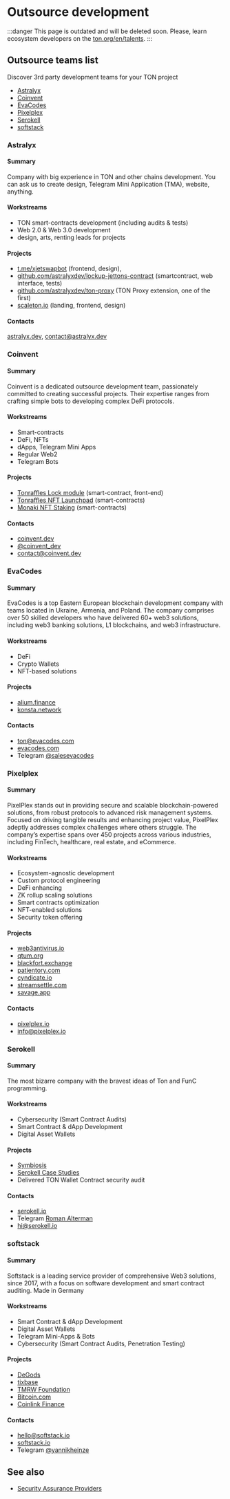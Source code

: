 

# Outsource development

:::danger
This page is outdated and will be deleted soon. Please, learn ecosystem developers on the [ton.org/en/talents](https://ton.org/en/talents).
:::

## Outsource teams list

Discover 3rd party development teams for your TON project

* [Astralyx](#astralyx)
* [Coinvent](#coinvent)
* [EvaCodes](#evacodes)
* [Pixelplex](#pixelplex)
* [Serokell](#serokell)
* [softstack](#softstack)

### Astralyx

#### Summary

Company with big experience in TON and other chains development. You can ask us to create design, Telegram Mini Application (TMA), website, anything.

#### Workstreams

* TON smart-contracts development (including audits & tests)
* Web 2.0 & Web 3.0 development
* design, arts, renting leads for projects

#### Projects

* [t.me/xjetswapbot](http://t.me/xjetswapbot) (frontend, design),
* [github.com/astralyxdev/lockup-jettons-contract](http://github.com/astralyxdev/lockup-jettons-contract) (smartcontract, web interface, tests)
* [github.com/astralyxdev/ton-proxy](http://github.com/astralyxdev/ton-proxy) (TON Proxy extension, one of the first)
* [scaleton.io](http://scaleton.io) (landing, frontend, design)

#### Contacts

[astralyx.dev](http://astralyx.dev), contact@astralyx.dev

### Coinvent

#### Summary

Coinvent is a dedicated outsource development team, passionately committed to creating successful projects. Their expertise ranges from crafting simple bots to developing complex DeFi protocols.

#### Workstreams

* Smart-contracts
* DeFi, NFTs
* dApps, Telegram Mini Apps
* Regular Web2
* Telegram Bots

#### Projects

* [Tonraffles Lock module](https://tonraffles.app/lock) (smart-contract, front-end)
* [Tonraffles NFT Launchpad](https://tonraffles.app/nft/launchpad) (smart-contracts)
* [Monaki NFT Staking](https://www.monaki.life/) (smart-contracts)

#### Contacts

* [coinvent.dev](https://coinvent.dev)
* [@coinvent_dev](https://t.me/coinvent_dev)
* contact@coinvent.dev

### EvaCodes

#### Summary

EvaCodes is a top Eastern European blockchain development company with teams located in Ukraine, Armenia, and Poland. The company comprises over 50 skilled developers who have delivered 60+ web3 solutions, including web3 banking solutions, L1 blockchains, and web3 infrastructure.

#### Workstreams

* DeFi
* Crypto Wallets
* NFT-based solutions

#### Projects

* [alium.finance](https://alium.finance/)
* [konsta.network](https://konsta.network/)

#### Contacts

* ton@evacodes.com
* [evacodes.com](https://evacodes.com/)
* Telegram [@salesevacodes](https://t.me/salesevacodes)

### Pixelplex

#### Summary

PixelPlex stands out in providing secure and scalable blockchain-powered solutions, from robust protocols to advanced risk management systems. Focused on driving tangible results and enhancing project value, PixelPlex adeptly addresses complex challenges where others struggle. The company’s expertise spans over 450 projects across various industries, including FinTech, healthcare, real estate, and eCommerce.

#### Workstreams

* Ecosystem-agnostic development
* Custom protocol engineering
* DeFi enhancing
* ZK rollup scaling solutions
* Smart contracts optimization
* NFT-enabled solutions
* Security token offering

#### Projects

* [web3antivirus.io](https://web3antivirus.io)
* [qtum.org](https://qtum.org)
* [blackfort.exchange](https://blackfort.exchange/)
* [patientory.com](https://patientory.com/)
* [cyndicate.io](https://cyndicate.io)
* [streamsettle.com](https://streamsettle.com/)
* [savage.app](https://savage.app/marketplace)

#### Contacts

* [pixelplex.io](https://pixelplex.io)
* [info@pixelplex.io](mailto:info@pixelplex.io)

### Serokell

#### Summary

The most bizarre company with the bravest ideas of Ton and FunC programming.

#### Workstreams

* Cybersecurity (Smart Contract Audits)
* Smart Contract & dApp Development
* Digital Asset Wallets

#### Projects

* [Symbiosis](https://symbiosis.finance/)
* [Serokell Case Studies](https://serokell.io/project-ton-blockchain)
* Delivered TON Wallet Contract security audit

#### Contacts

* [serokell.io](https://serokell.io/)
* Telegram [Roman Alterman](https://t.me/alterroman)
* hi@serokell.io

### softstack

#### Summary

Softstack is a leading service provider of comprehensive Web3 solutions, since 2017, with a focus on software development and smart contract auditing. Made in Germany

#### Workstreams

* Smart Contract & dApp Development
* Digital Asset Wallets
* Telegram Mini-Apps & Bots
* Cybersecurity (Smart Contract Audits, Penetration Testing)

#### Projects

* [DeGods](https://degods.com)
* [tixbase](https://tixbase.com)
* [TMRW Foundation](https://tmrw.com)
* [Bitcoin.com](https://bitcoin.com)
* [Coinlink Finance](https://coinlink.finance)

#### Contacts

* hello@softstack.io
* [softstack.io](https://softstack.io/)
* Telegram [@yannikheinze](https://t.me/yannikheinze)

## See also

* [Security Assurance Providers](/v3/concepts/qa-outsource/auditors/)

<Feedback />
